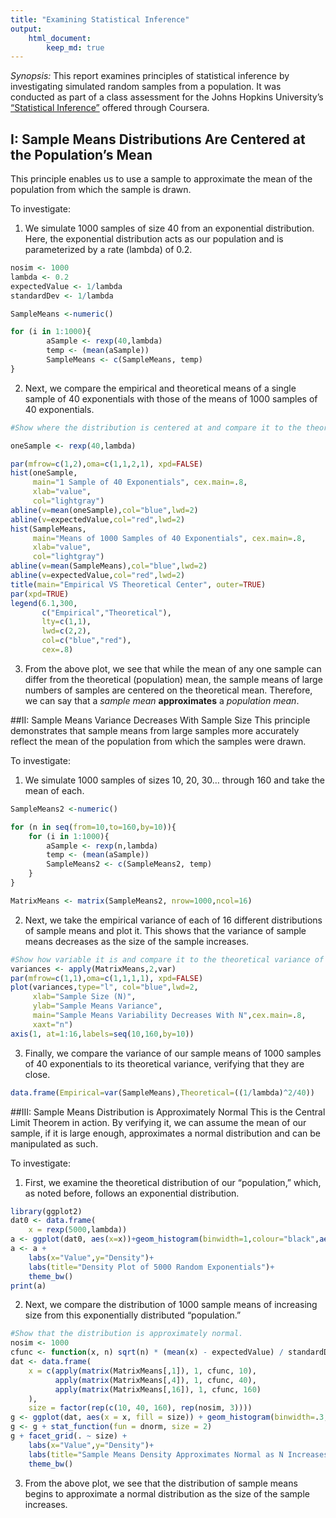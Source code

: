 ```yaml
---
title: "Examining Statistical Inference"
output: 
    html_document:
        keep_md: true
---
```


*Synopsis:* This report examines principles of statistical inference by investigating simulated random samples from a population.  It was conducted as part of a class assessment for the Johns Hopkins University's ["Statistical Inference"](https://www.coursera.org/course/statinference) offered through Coursera.

## I:  Sample Means Distributions Are Centered at the Population's Mean
This principle enables us to use a sample to approximate the mean of the population from which the sample is drawn.  

To investigate:  

1. We simulate 1000 samples of size 40 from an exponential distribution.  Here, the exponential distribution acts as our population and is parameterized by a rate (lambda) of 0.2.  

```r
nosim <- 1000
lambda <- 0.2
expectedValue <- 1/lambda
standardDev <- 1/lambda

SampleMeans <-numeric()

for (i in 1:1000){
        aSample <- rexp(40,lambda)
        temp <- (mean(aSample))
        SampleMeans <- c(SampleMeans, temp)
}

```

2. Next, we compare the empirical and theoretical means of a single sample of 40 exponentials with those of the means of 1000 samples of 40 exponentials.

```r
#Show where the distribution is centered at and compare it to the theoretical center of the distribution.

oneSample <- rexp(40,lambda)

par(mfrow=c(1,2),oma=c(1,1,2,1), xpd=FALSE)
hist(oneSample,
     main="1 Sample of 40 Exponentials", cex.main=.8,
     xlab="value",
     col="lightgray")
abline(v=mean(oneSample),col="blue",lwd=2)
abline(v=expectedValue,col="red",lwd=2)
hist(SampleMeans,
     main="Means of 1000 Samples of 40 Exponentials", cex.main=.8,
     xlab="value",
     col="lightgray")
abline(v=mean(SampleMeans),col="blue",lwd=2)
abline(v=expectedValue,col="red",lwd=2)
title(main="Empirical VS Theoretical Center", outer=TRUE)
par(xpd=TRUE)
legend(6.1,300,
       c("Empirical","Theoretical"),
       lty=c(1,1),
       lwd=c(2,2),
       col=c("blue","red"),
       cex=.8)
```

3. From the above plot, we see that while the mean of any one sample can differ from the theoretical (population) mean, the sample means of large numbers of samples are centered on the theoretical mean.  Therefore, we can say that a *sample mean* **approximates** a *population mean*.

##II: Sample Means Variance Decreases With Sample Size
This principle demonstrates that sample means from large samples more accurately reflect the mean of the population from which the samples were drawn.

To investigate:

1. We simulate 1000 samples of sizes 10, 20, 30... through 160 and take the mean of each.

```r
SampleMeans2 <-numeric()

for (n in seq(from=10,to=160,by=10)){
    for (i in 1:1000){
        aSample <- rexp(n,lambda)
        temp <- (mean(aSample))
        SampleMeans2 <- c(SampleMeans2, temp)
    }
}

MatrixMeans <- matrix(SampleMeans2, nrow=1000,ncol=16)
```

2. Next, we take the empirical variance of each of 16 different distributions of sample means and plot it.  This shows that the variance of sample means decreases as the size of the sample increases.

```r
#Show how variable it is and compare it to the theoretical variance of the distribution.
variances <- apply(MatrixMeans,2,var)
par(mfrow=c(1,1),oma=c(1,1,1,1), xpd=FALSE)
plot(variances,type="l", col="blue",lwd=2,
     xlab="Sample Size (N)",
     ylab="Sample Means Variance",
     main="Sample Means Variability Decreases With N",cex.main=.8,
     xaxt="n")
axis(1, at=1:16,labels=seq(10,160,by=10))
```

3. Finally, we compare the variance of our sample means of 1000 samples of 40 exponentials to its theoretical variance, verifying that they are close.

```r
data.frame(Empirical=var(SampleMeans),Theoretical=((1/lambda)^2/40))
```

##III: Sample Means Distribution is Approximately Normal
This is the Central Limit Theorem in action. By verifying it, we can assume the mean of our sample, if it is large enough, approximates a normal distribution and can be manipulated as such.

To investigate:

1. First, we examine the theoretical distribution of our "population," which, as noted before, follows an exponential distribution.

```r
library(ggplot2)
dat0 <- data.frame(
    x = rexp(5000,lambda))
a <- ggplot(dat0, aes(x=x))+geom_histogram(binwidth=1,colour="black",aes(y= ..density.. ))
a <- a + 
    labs(x="Value",y="Density")+
    labs(title="Density Plot of 5000 Random Exponentials")+
    theme_bw()
print(a)
```

2. Next, we compare the distribution of 1000 sample means of increasing size from this exponentially distributed "population."

```r
#Show that the distribution is approximately normal.
nosim <- 1000
cfunc <- function(x, n) sqrt(n) * (mean(x) - expectedValue) / standardDev #zero the mean and scale
dat <- data.frame(
    x = c(apply(matrix(MatrixMeans[,1]), 1, cfunc, 10),
          apply(matrix(MatrixMeans[,4]), 1, cfunc, 40),
          apply(matrix(MatrixMeans[,16]), 1, cfunc, 160)
    ),
    size = factor(rep(c(10, 40, 160), rep(nosim, 3))))
g <- ggplot(dat, aes(x = x, fill = size)) + geom_histogram(binwidth=.3,colour = "black", aes(y = ..density..)) 
g <- g + stat_function(fun = dnorm, size = 2)
g + facet_grid(. ~ size) + 
    labs(x="Value",y="Density")+
    labs(title="Sample Means Density Approximates Normal as N Increases")+
    theme_bw()
```

3. From the above plot, we see that the distribution of sample means begins to approximate a normal distribution as the size of the sample increases. 